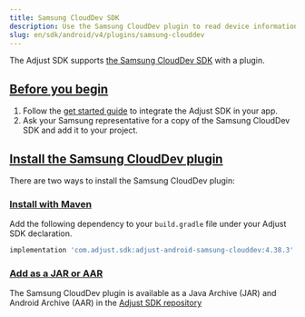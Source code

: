 ```yaml
---
title: Samsung CloudDev SDK
description: Use the Samsung CloudDev plugin to read device information in a Samsung cloud environment
slug: en/sdk/android/v4/plugins/samsung-clouddev
---
```


The Adjust SDK supports [the Samsung CloudDev SDK](https://developer.samsung.com/instant-plays/samsung-clouddev-sdk/get-started.html) with a plugin.

## [Before you begin](before-you-begin)

1. Follow the [get started guide](/en/sdk/android) to integrate the Adjust SDK in your app.
2. Ask your Samsung representative for a copy of the Samsung CloudDev SDK and add it to your project.

## [Install the Samsung CloudDev plugin](install-the-samsung-clouddev-plugin)

There are two ways to install the Samsung CloudDev plugin:

### [Install with Maven](install-with-maven)

Add the following dependency to your `build.gradle` file under your Adjust SDK declaration.

<CodeBlock title="build.gradle">

```groovy
implementation 'com.adjust.sdk:adjust-android-samsung-clouddev:4.38.3'
```

</CodeBlock>

### [Add as a JAR or AAR](add-as-a-jar-or-aar)

The Samsung CloudDev plugin is available as a Java Archive (JAR) and Android Archive (AAR) in the [Adjust SDK repository](https://github.com/adjust/android_sdk/releases/latest)
